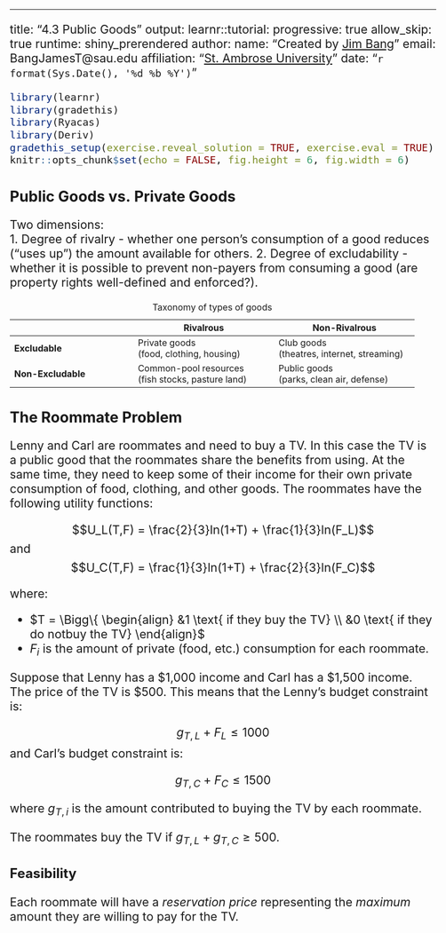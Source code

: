 ---
title: "4.3 Public Goods"
output: 
  learnr::tutorial: 
    progressive: true
    allow_skip: true
runtime: shiny_prerendered
author: 
  name: "Created by [Jim Bang](http://www.github.com/bangecon)"
  email: BangJamesT@sau.edu
  affiliation: "[St. Ambrose University](http://www.sau.edu)"
date: "`r format(Sys.Date(), '%d %b %Y')`"

```{=html}
<style type="text/css">
h1{font-size: 24pt}
h2{font-size: 20pt}
h3{font-size: 18pt}
h4,h5,h6{font-size: 16pt}
body{font-size: 16pt}
#doc-metadata {
  margin-bottom: 10px;
  font-size: 0.66em;
}
</style>
```

```r
library(learnr)
library(gradethis)
library(Ryacas)
library(Deriv)
gradethis_setup(exercise.reveal_solution = TRUE, exercise.eval = TRUE)
knitr::opts_chunk$set(echo = FALSE, fig.height = 6, fig.width = 6)
```

## Public Goods vs. Private Goods

Two dimensions:  
1. Degree of rivalry - whether one person's consumption of a good reduces ("uses up") the amount available for others.
2. Degree of excludability - whether it is possible to prevent non-payers from consuming a good (are property rights well-defined and enforced?).

+--------------------+-----------------------+-----------------------+
|                    | Rivalrous             | Non-Rivalrous         |
+====================+=======================+=======================+
| **Excludable**     | Private goods \       | Club goods \          |
|                    | (food, clothing,      | (theatres, internet,  |
|                    | housing)              | streaming)            |
+--------------------+-----------------------+-----------------------+
| **Non-Excludable** | Common-pool resources | Public goods \        |
|                    | \                     | (parks, clean air,    |
|                    | (fish stocks, pasture | defense)              |
|                    | land)                 |                       |
+--------------------+-----------------------+-----------------------+

: Taxonomy of types of goods

## The Roommate Problem

Lenny and Carl are roommates and need to buy a TV. In this case the TV is a public good that the roommates share the benefits from using. At the same time, they need to keep some of their income for their own private consumption of food, clothing, and other goods. The roommates have the following utility functions:

$$U_L(T,F) = \frac{2}{3}ln(1+T) + \frac{1}{3}ln(F_L)$$
and
$$U_C(T,F) = \frac{1}{3}ln(1+T) + \frac{2}{3}ln(F_C)$$

where:  

- $T = \Bigg\{ \begin{align} &1 \text{ if they buy the TV} \\ &0 \text{ if they do notbuy the TV} \end{align}$
- $F_i$ is the amount of private (food, etc.) consumption for each roommate. 

Suppose that Lenny has a \$1,000 income and Carl has a \$1,500 income. The price of the TV is \$500. This means that the Lenny's budget constraint is:

$$g_{T,L} + F_L \le 1000$$ 
and Carl's budget constraint is:

$$g_{T,C} + F_C \le 1500$$

where $g_{T,i}$ is the amount contributed to buying the TV by each roommate.  

The roommates buy the TV if $g_{T,L} + g_{T,C} \ge 500$.

### Feasibility

Each roommate will have a *reservation price* representing the *maximum* amount they are willing to pay for the TV. 

